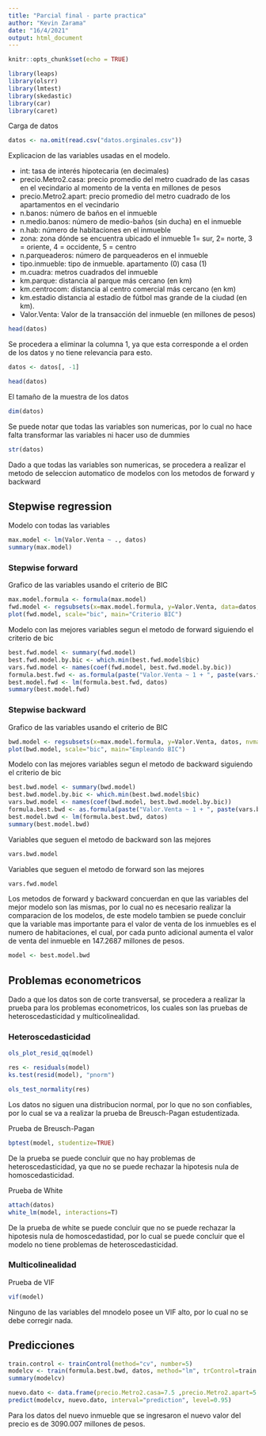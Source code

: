 ```yaml
---
title: "Parcial final - parte practica"
author: "Kevin Zarama"
date: "16/4/2021"
output: html_document
---
```


```r
knitr::opts_chunk$set(echo = TRUE)
```

```r
library(leaps)
library(olsrr)
library(lmtest)
library(skedastic)
library(car)
library(caret)
```

Carga de datos

```r
datos <- na.omit(read.csv("datos.orginales.csv"))
```

Explicacion de las variables usadas en el modelo.

- int: tasa de interés hipotecaria (en decimales)
- precio.Metro2.casa: precio promedio del metro cuadrado de las casas en el vecindario al momento de la venta en millones de pesos
- precio.Metro2.apart: precio promedio del metro cuadrado de los apartamentos en el vecindario
- n.banos: número de baños en el inmueble
- n.medio.banos: número de medio-baños (sin ducha) en el inmueble
- n.hab: número de habitaciones en el inmueble
- zona: zona dónde se encuentra ubicado el inmueble 1= sur, 2= norte, 3 = oriente, 4 = occidente, 5 = centro
- n.parqueaderos: número de parqueaderos en el inmueble
- tipo.inmueble: tipo de inmueble. apartamento (0) casa (1)
- m.cuadra: metros cuadrados del inmueble
- km.parque: distancia al parque más cercano (en km)
- km.centrocom: distancia al centro comercial más cercano (en km)
- km.estadio distancia al estadio de fútbol mas grande de la ciudad (en km).
- Valor.Venta: Valor de la transacción del inmueble (en millones de pesos)

```r
head(datos)
```

Se procedera a eliminar la columna 1, ya que esta corresponde a el orden de los datos y no tiene relevancia para esto.

```r
datos <- datos[, -1]
```

```r
head(datos)
```

El tamaño de la muestra de los datos

```r
dim(datos)
```

Se puede notar que todas las variables son numericas, por lo cual no hace falta transformar las variables ni hacer uso de dummies

```r
str(datos)
```

Dado a que todas las variables son numericas, se procedera a realizar el metodo de seleccion automatico de modelos con los metodos de forward y backward

## Stepwise regression

Modelo con todas las variables

```r
max.model <- lm(Valor.Venta ~ ., datos)
summary(max.model)
```

### Stepwise forward

Grafico de las variables usando el criterio de BIC

```r
max.model.formula <- formula(max.model)
fwd.model <- regsubsets(x=max.model.formula, y=Valor.Venta, data=datos, nvmax=100000, method="forward")
plot(fwd.model, scale="bic", main="Criterio BIC")
```

Modelo con las mejores variables segun el metodo de forward siguiendo el criterio de bic

```r
best.fwd.model <- summary(fwd.model)
best.fwd.model.by.bic <- which.min(best.fwd.model$bic)
vars.fwd.model <- names(coef(fwd.model, best.fwd.model.by.bic))
formula.best.fwd <- as.formula(paste("Valor.Venta ~ 1 + ", paste(vars.fwd.model[2:length(vars.fwd.model)], collapse=" + "), sep=""))
best.model.fwd <- lm(formula.best.fwd, datos)
summary(best.model.fwd)
```

### Stepwise backward 

Grafico de las variables usando el criterio de BIC

```r
bwd.model <- regsubsets(x=max.model.formula, y=Valor.Venta, datos, nvmax=100000, method="backward")
plot(bwd.model, scale="bic", main="Empleando BIC")
```

Modelo con las mejores variables segun el metodo de backward siguiendo el criterio de bic

```r
best.bwd.model <- summary(bwd.model)
best.bwd.model.by.bic <- which.min(best.bwd.model$bic)
vars.bwd.model <- names(coef(bwd.model, best.bwd.model.by.bic))
formula.best.bwd <- as.formula(paste("Valor.Venta ~ 1 + ", paste(vars.bwd.model[2:length(vars.bwd.model)], collapse=" + "), sep=""))
best.model.bwd <- lm(formula.best.bwd, datos)
summary(best.model.bwd)
```

Variables que seguen el metodo de backward son las mejores

```r
vars.bwd.model
```

Variables que seguen el metodo de forward son las mejores

```r
vars.fwd.model
```

Los metodos de forward y backward concuerdan en que las variables del mejor modelo son las mismas, por lo cual no es necesario realizar la comparacion de los modelos, de este modelo tambien se puede concluir que la variable mas importante para el valor de venta de los inmuebles es el numero de habitaciones, el cual, por cada punto adicional aumenta el valor de venta del inmueble en 147.2687 millones de pesos.

```r
model <- best.model.bwd
```

## Problemas econometricos

Dado a que los datos son de corte transversal, se procedera a realizar la prueba para los problemas econometricos, los cuales son las pruebas de heteroscedasticidad y multicolinealidad.

### Heteroscedasticidad

```r
ols_plot_resid_qq(model)
```

```r
res <- residuals(model)
ks.test(resid(model), "pnorm")
```

```r
ols_test_normality(res)
```

Los datos no siguen una distribucion normal, por lo que no son confiables, por lo cual se va a realizar la prueba de Breusch-Pagan estudentizada.

Prueba de Breusch-Pagan

```r
bptest(model, studentize=TRUE)
```

De la prueba se puede concluir que no hay problemas de heteroscedasticidad, ya que no se puede rechazar la hipotesis nula de homoscedasticidad.

Prueba de White

```r
attach(datos)
white_lm(model, interactions=T)
```

De la prueba de white se puede concluir que no se puede rechazar la hipotesis nula de homoscedastidad, por lo cual se puede concluir que el modelo no tiene problemas de heteroscedasticidad.

### Multicolinealidad

Prueba de VIF

```r
vif(model)
```

Ninguno de las variables del mnodelo posee un VIF alto, por lo cual no se debe corregir nada.

## Predicciones

```r
train.control <- trainControl(method="cv", number=5)
modelcv <- train(formula.best.bwd, datos, method="lm", trControl=train.control)
summary(modelcv)
```

```r
nuevo.dato <- data.frame(precio.Metro2.casa=7.5 ,precio.Metro2.apart=5.5, n.banos=3, n.hab=2, n.parqueaderos=2, tipo.inmueble=0, m.cuadra=200, km.parque=15, km.centrocom=5)
predict(modelcv, nuevo.dato, interval="prediction", level=0.95)
```

Para los datos del nuevo inmueble que se ingresaron el nuevo valor del precio es de 3090.007 millones de pesos.
